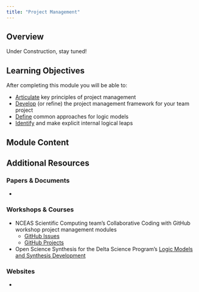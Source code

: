 ```yaml
---
title: "Project Management"
---
```


## Overview

Under Construction, stay tuned!

## Learning Objectives

After completing this module you will be able to: 

- <u>Articulate</u> key principles of project management
- <u>Develop</u> (or refine) the project management framework for your team project
- <u>Define</u> common approaches for logic models
- <u>Identify</u> and make explicit internal logical leaps

## Module Content



## Additional Resources

### Papers & Documents

- 

### Workshops & Courses

- NCEAS Scientific Computing team's Collaborative Coding with GitHub workshop project management modules
    - [GitHub Issues](https://nceas.github.io/scicomp-workshop-collaborative-coding/issues.html)
    - [GitHub Projects](https://nceas.github.io/scicomp-workshop-collaborative-coding/projects.html)
- Open Science Synthesis for the Delta Science Program's [Logic Models and Synthesis Development](https://learning.nceas.ucsb.edu/2021-09-delta/session-8-hands-on-logic-models-and-synthesis-development.html)

### Websites

- 

